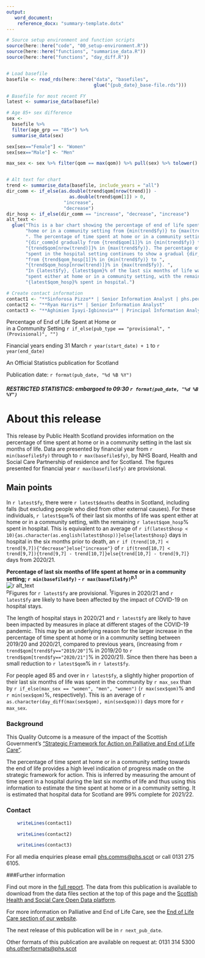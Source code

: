 ```yaml
---
output: 
   word_document:
    reference_docx: "summary-template.dotx"
---
```


```r

# Source setup environment and function scripts
source(here::here("code", "00_setup-environment.R"))
source(here::here("functions", "summarise_data.R"))
source(here::here("functions", "day_diff.R"))


# Load basefile
basefile <- read_rds(here::here("data", "basefiles", 
                                glue("{pub_date}_base-file.rds")))

# Basefile for most recent FY
latest <- summarise_data(basefile)

# Age 85+ sex difference
sex <-
  basefile %>%
  filter(age_grp == "85+") %>%
  summarise_data(sex)

sex[sex=="Female"] <- "Women"
sex[sex=="Male"] <- "Men"

max_sex <- sex %>% filter(qom == max(qom)) %>% pull(sex) %>% tolower()


# Alt text for chart
trend <- summarise_data(basefile, include_years = "all")
dir_comm <- if_else(as.double(trend$qom[nrow(trend)]) - 
                       as.double(trend$qom[1]) > 0,
                     "increase",
                     "decrease")
dir_hosp <- if_else(dir_comm == "increase", "decrease", "increase")
alt_text <-
  glue("This is a bar chart showing the percentage of end of life spent at ",
       "home or in a community setting from {min(trend$fy)} to {max(trend$fy)}",
       ". The percentage of time spent at home or in a community setting has ",
       "{dir_comm}d gradually from {trend$qom[1]}% in {min(trend$fy)} to ",
       "{trend$qom[nrow(trend)]}% in {max(trend$fy)}. The percentage of time ",
       "spent in the hospital setting continues to show a gradual {dir_hosp} ",
       "from {trend$qom_hosp[1]}% in {min(trend$fy)} to ",
       "{trend$qom_hosp[nrow(trend)]}% in {max(trend$fy)}. ",
       "In {latest$fy}, {latest$qom}% of the last six months of life was ",
       "spent either at home or in a community setting, with the remaining ",
       "{latest$qom_hosp}% spent in hospital.")

# Create contact information
contact1 <- "**Sinforosa Pizzo** | Senior Information Analyst | phs.peolc@phs.scot"
contact2 <- "**Ryan Harris** | Senior Information Analyst"
contact3 <- "**Aghimien Iyayi-Igbinovia** | Principal Information Analyst"

```

<Div custom-style = "Publication Title">
Percentage of End of Life Spent at Home or<br> 
in a Community Setting `r if_else(pub_type == "provisional", "(Provisional)", "")`
</div>
<Div custom-style = "Publication subtitle">
Financial years ending 31 March `r year(start_date) + 1` to `r year(end_date)`
</div>
<Div custom-style = "Stats designation"> 
An Official Statistics publication for Scotland 
</div>
<Div custom-style = "Publication date"> 
Publication date: `r format(pub_date, "%d %B %Y")`
</div>
<Div custom-style = "Restricted Stats"> 
##### RESTRICTED STATISTICS: embargoed to 09:30 `r format(pub_date, "%d %B %Y")`
</div>

# About this release

This release by Public Health Scotland provides information on the percentage of time spent at home or in a community setting in the last six months of life. Data are presented by financial year from `r min(basefile$fy)` through to `r max(basefile$fy)`, by NHS Board, Health and Social Care Partnership of residence and for Scotland. The figures presented for financial year `r max(basefile$fy)` are provisional. 
</div>
<Div custom-style = "Heading 1">
# Main points
</div>

<Div custom-style = "Bullet 1">
In `r latest$fy`, there were `r latest$deaths` deaths in Scotland, including falls (but excluding people who 
died from other external causes). For these individuals, `r latest$qom`% of their last six months of life was spent either at home or in a community setting, with the remaining `r latest$qom_hosp`% spent in hospital. This is equivalent to an average of `r if(latest$hosp < 10){as.character(as.english(latest$hosp))}else{latest$hosp}` days in hospital in the six months prior to death, an `r if (trend[10,7] < trend[9,7]){"decrease"}else{"increase"}` of `r if(trend[10,7] < trend[9,7]){trend[9,7] - trend[10,7]}else{trend[10,7] - trend[9,7]}` days from 2020/21.
</div>

<Div custom-style = "Table or chart caption">**Percentage of last six months of life spent at home or in a community setting; `r min(basefile$fy)` - `r max(basefile$fy)`^p,1^** </div>
![`r alt_text`](figures/figure-1-summary.png) \
<Div custom-style = "Chart Notes">
^p^Figures for `r latest$fy` are provisional. 
^1^Figures in 2020/21 and `r latest$fy` are likely to have been affected by the impact of COVID-19 on hospital stays.
<Div custom-style = "Chart Notes"></div>
</div>

<Div custom-style = "Bullet 1">
The length of hospital stays in 2020/21 and `r latest$fy` are likely to have been impacted by measures in place at different stages of the COVID-19 pandemic. This may be an underlying reason for the larger increase in the percentage of time spent at home or in a community setting between 2019/20 and 2020/21, compared to previous years, (increasing from `r trend$qom[trend$fy=="2019/20"]`% in 2019/20 to `r trend$qom[trend$fy=="2020/21"]`% in 2020/21). Since then there has been a small reduction to `r latest$qom`% in `r latest$fy`.
</div>

<Div custom-style = "Bullet 1">
For people aged 85 and over in `r latest$fy`,  a slightly higher proportion of their last six months of life was spent in the community by `r max_sex` than by `r if_else(max_sex == "women", "men", "women")` (`r max(sex$qom)`% and `r min(sex$qom)`%, respectively). This is an average of `r as.character(day_diff(max(sex$qom), min(sex$qom)))` days more for `r max_sex`.
</div>


<Div custom-style = "Heading 1">
### Background
</div>

This Quality Outcome is a measure of the impact of the Scottish Government’s [“Strategic Framework for Action on Palliative and End of Life Care”](http://www.gov.scot/Resource/0049/00491388.pdf).

The percentage of time spent at home or in a community setting towards the end of life provides a high level indication of progress made on the strategic framework for action. This is inferred by measuring the amount of time spent in a hospital during the last six months of life and thus using this information to estimate the time spent at home or in a community setting.
It is estimated that hospital data for Scotland are 99% complete for 2021/22. 
</div>
<Div custom-style = "Heading 1">
### Contact
</div>
```r
    writeLines(contact1)
```
</div>
```r
    writeLines(contact2)
```
</div>
```r
    writeLines(contact3)
```

For all media enquiries please email <phs.comms@phs.scot> or call 0131 275 6105.

</div>
<Div custom-style = "Heading 1">
###Further information
</div>
Find out more in the [full report](https://publichealthscotland.scot/publications/percentage-of-end-of-life-spent-at-home-or-in-a-community-setting/percentage-of-end-of-life-spent-at-home-or-in-a-community-setting-financial-years-ending-31-march-2012-to-2021/). The data from this publication is available to download from the data files section at the top of this page and the [Scottish Health and Social Care Open Data platform](https://www.opendata.nhs.scot/dataset/palliative-and-end-of-life-care).

For more information on Palliative and End of Life Care, see the [End of Life Care section of our website](https://beta.isdscotland.org/topics/end-of-life-care/).

The next release of this publication will be in `r next_pub_date`.

Other formats of this publication are available on request at: 0131 314 5300 <phs.otherformats@phs.scot>